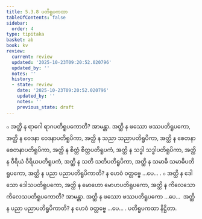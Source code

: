 ```yaml
---
title: 5.3.8 ပတိရူပကထာ
tableOfContents: false
sidebar:
  order: 4
type: tipitaka
basket: ab
book: kv
review:
  current: review
  updated: '2025-10-23T09:20:52.020796'
  updated_by: ''
  notes: ''
  history:
  - state: review
    date: '2025-10-23T09:20:52.020796'
    updated_by: ''
    notes: ''
    previous_state: draft
---
```



<ReviewStatus review={frontmatter.review} showDetails={true} />

<HypothesisAnnotation frontmatter={frontmatter} />

<DynamicBreadcrumb />

<Division number="915" book="kv" e="ch" v="32" p="452">

<Paragraph number="2789" book="kv">
๐ အတ္ထိ န ရာဂေါ ရာဂပတိရူပကောတိ? အာမန္တာ. အတ္ထိ န ဖဿော ဖဿပတိရူပကော, အတ္ထိ န ဝေဒနာ ဝေဒနာပတိရူပိကာ, အတ္ထိ န သညာ သညာပတိရူပိကာ, အတ္ထိ န စေတနာ စေတနာပတိရူပိကာ, အတ္ထိ န စိတ္တံ စိတ္တပတိရူပကံ, အတ္ထိ န သဒ္ဓါ သဒ္ဓါပတိရူပိကာ, အတ္ထိ န ဝီရိယံ ဝီရိယပတိရူပကံ, အတ္ထိ န သတိ သတိပတိရူပိကာ, အတ္ထိ န သမာဓိ သမာဓိပတိရူပကော, အတ္ထိ န ပညာ ပညာပတိရူပိကာတိ? န ဟေဝံ ဝတ္တဗ္ဗေ …ပေ… .
</Paragraph>

</Division>
<Division number="916" book="kv" e="ch" v="32" p="453">

<Paragraph number="2790" book="kv">
๐ အတ္ထိ န ဒေါသော ဒေါသပတိရူပကော, အတ္ထိ န မောဟော မောဟပတိရူပကော, အတ္ထိ န ကိလေသော ကိလေသပတိရူပကောတိ? အာမန္တာ. အတ္ထိ န ဖဿော ဖဿပတိရူပကော …ပေ…  အတ္ထိ န ပညာ ပညာပတိရူပိကာတိ? န ဟေဝံ ဝတ္တဗ္ဗေ …ပေ… .

</Paragraph>
</Division>

<Paragraph number="2791" type="center" book="kv">
ပတိရူပကထာ နိဋ္ဌိတာ.
</Paragraph>